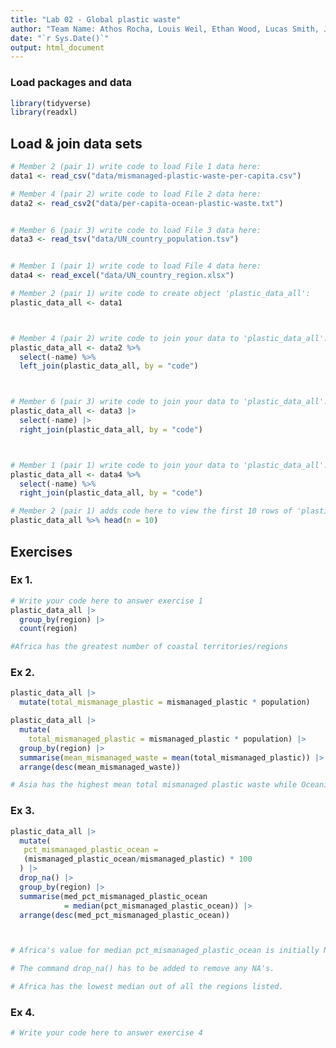 ```yaml
---
title: "Lab 02 - Global plastic waste"
author: "Team Name: Athos Rocha, Louis Weil, Ethan Wood, Lucas Smith, Jake Cullen and Aniruddh Iyer"
date: "`r Sys.Date()`"
output: html_document
---
```


### Load packages and data

```r
library(tidyverse)
library(readxl)
```


## Load & join data sets

```r
# Member 2 (pair 1) write code to load File 1 data here:
data1 <- read_csv("data/mismanaged-plastic-waste-per-capita.csv")

# Member 4 (pair 2) write code to load File 2 data here:
data2 <- read_csv2("data/per-capita-ocean-plastic-waste.txt")


# Member 6 (pair 3) write code to load File 3 data here:
data3 <- read_tsv("data/UN_country_population.tsv")


# Member 1 (pair 1) write code to load File 4 data here:
data4 <- read_excel("data/UN_country_region.xlsx")


```



```r
# Member 2 (pair 1) write code to create object 'plastic_data_all':
plastic_data_all <- data1



# Member 4 (pair 2) write code to join your data to 'plastic_data_all':
plastic_data_all <- data2 %>%
  select(-name) %>%
  left_join(plastic_data_all, by = "code")



# Member 6 (pair 3) write code to join your data to 'plastic_data_all':
plastic_data_all <- data3 |> 
  select(-name) |> 
  right_join(plastic_data_all, by = "code")



# Member 1 (pair 1) write code to join your data to 'plastic_data_all':
plastic_data_all <- data4 %>%
  select(-name) %>%
  right_join(plastic_data_all, by = "code")


```


```r
# Member 2 (pair 1) adds code here to view the first 10 rows of 'plastic_data_all'
plastic_data_all %>% head(n = 10)


```



## Exercises

### Ex 1.

```r
# Write your code here to answer exercise 1
plastic_data_all |> 
  group_by(region) |> 
  count(region)

#Africa has the greatest number of coastal territories/regions
```



### Ex 2.

```r
plastic_data_all |> 
  mutate(total_mismanage_plastic = mismanaged_plastic * population)

plastic_data_all |> 
  mutate(
    total_mismanaged_plastic = mismanaged_plastic * population) |> 
  group_by(region) |> 
  summarise(mean_mismanaged_waste = mean(total_mismanaged_plastic)) |> 
  arrange(desc(mean_mismanaged_waste))

# Asia has the highest mean total mismanaged plastic waste while Oceania has the least.

```


### Ex 3.

```r

plastic_data_all |> 
  mutate(
   pct_mismanaged_plastic_ocean = 
   (mismanaged_plastic_ocean/mismanaged_plastic) * 100
  ) |> 
  drop_na() |> 
  group_by(region) |> 
  summarise(med_pct_mismanaged_plastic_ocean 
            = median(pct_mismanaged_plastic_ocean)) |> 
  arrange(desc(med_pct_mismanaged_plastic_ocean))



# Africa's value for median pct_mismanaged_plastic_ocean is initially NA as it has no values for the ocean and plastic waste when the code is "SOM" which is in Somalia. Essentially the code is trying to find the median of a percentage that is undefined so it spits out NA.

# The command drop_na() has to be added to remove any NA's.

# Africa has the lowest median out of all the regions listed.

```


### Ex 4.

```r
# Write your code here to answer exercise 4



```
